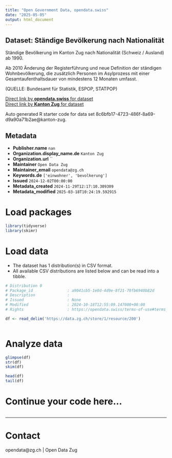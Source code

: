 ```yaml
---
title: "Open Government Data, opendata.swiss"
date: "2025-05-05"
output: html_document
---
```


## Dataset: Ständige Bevölkerung nach Nationalität

Ständige Bevölkerung im Kanton Zug nach Nationalität (Schweiz / Ausland) ab 1990.

Ab 2010 Änderung der Registerführung und neue Definition der ständigen Wohnbevölkerung, die zusätzlich Personen im Asylprozess mit einer Gesamtaufenthaltsdauer von mindestens 12 Monaten umfasst.

(QUELLE: Bundesamt für Statistik, ESPOP, STATPOP)

[Direct link by **opendata.swiss** for dataset](https://opendata.swiss/de/dataset/standige-bevolkerung-nach-nationalitat)<br>
[Direct link by **Kanton Zug** for dataset](https://www.zg.ch/behoerden/gesundheitsdirektion/statistikfachstelle/themen/01bevoelkerungszahlen/bevoelkerungsstand)

Auto generated R starter code for data set 8c6bfb17-4723-486f-8a69-d9a90a71b2ae@kanton-zug.

## Metadata

- **Publisher.name** `nan`
- **Organization.display_name.de** `Kanton Zug`
- **Organization.url** ``
- **Maintainer** `Open Data Zug`
- **Maintainer_email** `opendata@zg.ch`
- **Keywords.de** `['einwohner', 'bevolkerung']`
- **Issued** `2024-12-02T00:00:00`
- **Metadata_created** `2024-11-29T12:17:10.309309`
- **Metadata_modified** `2025-03-18T10:24:19.592915`


# Load packages

```r

library(tidyverse)
library(skimr)

```

# Load data

-   The dataset has 1 distribution(s) in CSV format.
-   All available CSV distributions are listed below and can be read into a tibble.

```r

# Distribution 0
# Package_id               : a9041cb5-1e0d-4d9e-8f21-70fb6940b82d
# Description              : 
# Issued                   : None
# Modified                 : 2024-10-18T12:55:09.147000+00:00
# Rights                   : https://opendata.swiss/terms-of-use#terms_by

df <- read_delim('https://data.zg.ch/store/1/resource/200')



```

# Analyze data

```r

glimpse(df)
str(df)
skim(df)

head(df)
tail(df)

```

# Continue your code here...

```r

```

------------------------------------------------------------------------

# Contact

opendata@zg.ch | Open Data Zug
